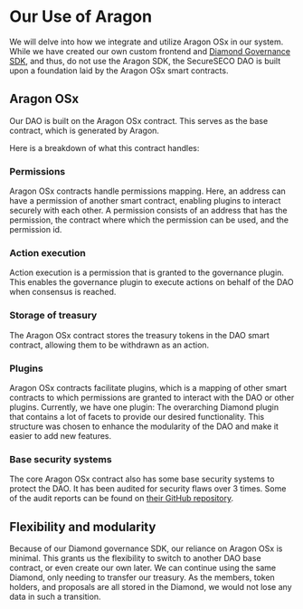 # Our Use of Aragon

We will delve into how we integrate and utilize Aragon OSx in our system. While we have created our own custom frontend and [Diamond Governance SDK](https://github.com/SecureSECODAO/diamond-governance), and thus, do not use the Aragon SDK, the SecureSECO DAO is built upon a foundation laid by the Aragon OSx smart contracts.

## Aragon OSx

Our DAO is built on the Aragon OSx contract. This serves as the base contract, which is generated by Aragon.

Here is a breakdown of what this contract handles:

### Permissions

Aragon OSx contracts handle permissions mapping. Here, an address can have a permission of another smart contract, enabling plugins to interact securely with each other. A permission consists of an address that has the permission, the contract where which the permission can be used, and the permission id.

### Action execution

Action execution is a permission that is granted to the governance plugin. This enables the governance plugin to execute actions on behalf of the DAO when consensus is reached.

### Storage of treasury

The Aragon OSx contract stores the treasury tokens in the DAO smart contract, allowing them to be withdrawn as an action.

### Plugins

Aragon OSx contracts facilitate plugins, which is a mapping of other smart contracts to which permissions are granted to interact with the DAO or other plugins. Currently, we have one plugin: The overarching Diamond plugin that contains a lot of facets to provide our desired functionality. This structure was chosen to enhance the modularity of the DAO and make it easier to add new features.

### Base security systems

The core Aragon OSx contract also has some base security systems to protect the DAO. It has been audited for security flaws over 3 times. Some of the audit reports can be found on [their GitHub repository](https://github.com/aragon/osx/tree/develop/audits).

## Flexibility and modularity

Because of our Diamond governance SDK, our reliance on Aragon OSx is minimal. This grants us the flexibility to switch to another DAO base contract, or even create our own later. We can continue using the same Diamond, only needing to transfer our treasury. As the members, token holders, and proposals are all stored in the Diamond, we would not lose any data in such a transition.
